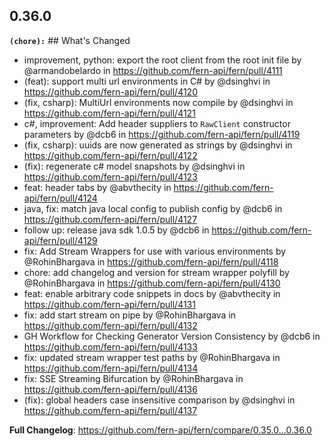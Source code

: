## 0.36.0
**`(chore):`** ## What's Changed
* improvement, python: export the root client from the root init file by @armandobelardo in https://github.com/fern-api/fern/pull/4111
* (feat): support multi url environments in C# by @dsinghvi in https://github.com/fern-api/fern/pull/4120
* (fix, csharp): MultiUrl environments now compile by @dsinghvi in https://github.com/fern-api/fern/pull/4121
* c#, improvement: Add header suppliers to `RawClient` constructor parameters by @dcb6 in https://github.com/fern-api/fern/pull/4119
* (fix, csharp): uuids are now generated as strings by @dsinghvi in https://github.com/fern-api/fern/pull/4122
* (fix): regenerate c# model snapshots by @dsinghvi in https://github.com/fern-api/fern/pull/4123
* feat: header tabs by @abvthecity in https://github.com/fern-api/fern/pull/4124
* java, fix: match java local config to publish config by @dcb6 in https://github.com/fern-api/fern/pull/4127
* follow up: release java sdk 1.0.5 by @dcb6 in https://github.com/fern-api/fern/pull/4129
* fix: Add Stream Wrappers for use with various environments by @RohinBhargava in https://github.com/fern-api/fern/pull/4118
* chore: add changelog and version for stream wrapper polyfill by @RohinBhargava in https://github.com/fern-api/fern/pull/4130
* feat: enable arbitrary code snippets in docs by @abvthecity in https://github.com/fern-api/fern/pull/4131
* fix: add start stream on pipe by @RohinBhargava in https://github.com/fern-api/fern/pull/4132
* GH Workflow for Checking Generator Version Consistency by @dcb6 in https://github.com/fern-api/fern/pull/4133
* fix: updated stream wrapper test paths by @RohinBhargava in https://github.com/fern-api/fern/pull/4134
* fix: SSE Streaming Bifurcation by @RohinBhargava in https://github.com/fern-api/fern/pull/4136
* (fix): global headers case insensitive comparison by @dsinghvi in https://github.com/fern-api/fern/pull/4137


**Full Changelog**: https://github.com/fern-api/fern/compare/0.35.0...0.36.0

